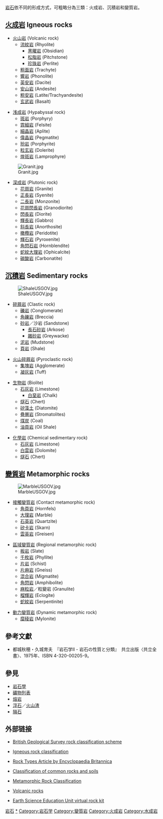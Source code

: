 [[岩石|岩石]]依不同的形成方式，可粗略分為三類：火成岩、沉積岩和變質岩。

== [[火成岩|火成岩]] Igneous rocks ==
* [[火山岩|火山岩]] (Volcanic rock)
** [[流紋岩|流紋岩]] (Rhyolite)
*** [[黑曜岩|黑曜岩]] (Obsidian)
*** [[松脂岩|松脂岩]] (Pitchstone)
*** [[珍珠岩|珍珠岩]] (Perlite)
** [[粗面岩|粗面岩]] (Trachyte)
** [[響岩|響岩]] (Phonolite)
** [[英安岩|英安岩]] (Dacite)
** [[安山岩|安山岩]] (Andesite)
** [[粗安岩|粗安岩]] (Latite/Trachyandesite)
** [[玄武岩|玄武岩]] (Basalt)

* [[浅成岩|浅成岩]] (Hypabyssal rock)
** [[斑岩|斑岩]] (Porphyry)
** [[霏細岩|霏細岩]] (Felsite)
** [[細晶岩|細晶岩]] (Aplite)
** [[偉晶岩|偉晶岩]] (Pegmatite)
** [[玢岩|玢岩]] (Porphyrite)
** [[粒玄岩|粒玄岩]] (Dolerite)
** [[煌斑岩|煌斑岩]] (Lamprophyre)

[[File:Granit.jpg|thumb]]
* [[深成岩|深成岩]] (Plutonic rock)
** [[花崗岩|花崗岩]] (Granite)
** [[正長岩|正長岩]] (Syenite)
** [[二長岩|二長岩]] (Monzonite)
** [[花崗閃長岩|花崗閃長岩]] (Granodiorite)
** [[閃長岩|閃長岩]] (Diorite)
** [[輝長岩|輝長岩]] (Gabbro)
** [[斜長岩|斜長岩]] (Anorthosite)
** [[橄欖岩|橄欖岩]] (Peridotite)
** [[輝石岩|輝石岩]] (Pyroxenite)
** [[角閃石岩|角閃石岩]] (Hornblendite)
** [[蛇紋大理岩|蛇紋大理岩]] (Ophicalcite)
** [[碳酸岩|碳酸岩]] (Carbonatite)

== [[沉積岩|沉積岩]] Sedimentary rocks ==
[[File:ShaleUSGOV.jpg|thumb]]
* [[碎屑岩|碎屑岩]] (Clastic rock)
** [[礫岩|礫岩]] (Conglomerate)
** [[角礫岩|角礫岩]] (Breccia)
** [[砂岩|砂岩]]／沙岩 (Sandstone)
*** [[長石砂岩|長石砂岩]] (Arkose)
*** [[雜砂岩|雜砂岩]] (Greywacke)
** [[泥岩|泥岩]] (Mudstone)
** [[頁岩|頁岩]] (Shale)

* [[火山碎屑岩|火山碎屑岩]] (Pyroclastic rock)
** [[集塊岩|集塊岩]] (Agglomerate)
** [[凝灰岩|凝灰岩]] (Tuff)

* [[生物岩|生物岩]] (Biolite)
** [[石灰岩|石灰岩]] (Limestone)
*** [[白堊岩|白堊岩]] (Chalk)
** [[燧石|燧石]] (Chert)
** [[矽藻土|矽藻土]] (Diatomite)
** [[疊層岩|疊層岩]] (Stromatolites)
** [[煤炭|煤炭]] (Coal)
** [[油頁岩|油頁岩]] (Oil Shale)

* [[化學岩|化學岩]] (Chemical sedimentary rock)
** [[石灰岩|石灰岩]] (Limestone)
** [[白雲岩|白雲岩]] (Dolomite)
** [[燧石|燧石]] (Chert)

== [[變質岩|變質岩]] Metamorphic rocks ==
[[File:MarbleUSGOV.jpg|thumb]]
* [[接觸變質岩|接觸變質岩]] (Contact metamorphic rock)
** [[角頁岩|角頁岩]] (Hornfels)
** [[大理岩|大理岩]] (Marble)
** [[石英岩|石英岩]] (Quartzite)
** [[矽卡岩|矽卡岩]] (Skarn)
** [[雲英岩|雲英岩]] (Greisen)

* [[區域變質岩|區域變質岩]] (Regional metamorphic rock)
** [[板岩|板岩]] (Slate)
** [[千枚岩|千枚岩]] (Phyllite)
** [[片岩|片岩]] (Schist)
** [[片麻岩|片麻岩]] (Gneiss)
** [[混合岩|混合岩]] (Migmatite)
** [[角閃岩|角閃岩]] (Amphibolite)
** [[麻粒岩|麻粒岩]]／粒變岩 (Granulite)
** [[榴輝岩|榴輝岩]] (Eclogite)
** [[蛇紋岩|蛇紋岩]] (Serpentinite)

* [[動力變質岩|動力變質岩]] (Dynamic metamorphic rock)
** [[糜稜岩|糜稜岩]] (Mylonite)

== 參考文獻 ==
* 都城秋穂・久城育夫　『岩石学II - 岩石の性質と分類』　共立出版〈共立全書〉、1975年、ISBN 4-320-00205-9。

== 參見 ==
* [[岩石學|岩石學]]
* [[礦物列表|礦物列表]]
* [[熔岩|熔岩]]
* [[浮石|浮石]]／[[火山渣|火山渣]]
* [[隕石|隕石]]

== 外部链接 ==
* {{En}}[http://www.bgs.ac.uk/bgsrcs/details.html British Geological Survey rock classification scheme] {{Wayback|url=http://www.bgs.ac.uk/bgsrcs/details.html |date=20150921162448 }}
* {{En}}[http://csmres.jmu.edu/geollab/Fichter/IgnRx/Ighome.html Igneous rock classification] {{Wayback|url=http://csmres.jmu.edu/geollab/Fichter/IgnRx/Ighome.html |date=20050829202357 }}
* {{En}}[http://www.britannica.com/EBchecked/topic/505970/rock Rock Types Article by Encyclopaedia Britannica] {{Wayback|url=http://www.britannica.com/EBchecked/topic/505970/rock |date=20150429124834 }}
* {{En}}[http://www.seafriends.org.nz/enviro/soil/rocktbl.htm Classification of common rocks and soils] {{Wayback|url=http://www.seafriends.org.nz/enviro/soil/rocktbl.htm |date=20150709234001 }}
* {{En}}[https://web.archive.org/web/20051214134842/http://geology.csupomona.edu/alert/metamorphic/metaclass.htm Metamorphic Rock Classification]
* {{En}}[https://web.archive.org/web/20091214164707/http://volcano.oregonstate.edu/vwdocs/vwlessons/volcanic_rocks.html Volcanic rocks]
* {{En}}[http://www.earthscienceeducation.com/virtual_rock_kit/index.htm Earth Science Education Unit virtual rock kit] {{Wayback|url=http://www.earthscienceeducation.com/virtual_rock_kit/index.htm |date=20150829042245 }}

{{portal bar|地球科学}}

{{DEFAULTSORT:List Of Rock Types}}
[[Category:地質學列表|岩石]]
[[Category:岩石|*]]
[[Category:岩石学|Category:岩石学]]
[[Category:變質岩|Category:變質岩]]
[[Category:火成岩|Category:火成岩]]
[[Category:水成岩|Category:水成岩]]